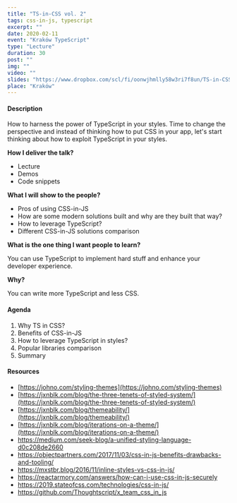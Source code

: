 ```yaml
---
title: "TS-in-CSS vol. 2"
tags: css-in-js, typescript
excerpt: ""
date: 2020-02-11
event: "Kraków TypeScript"
type: "Lecture"
duration: 30
post: ""
img: ""
video: ""
slides: "https://www.dropbox.com/scl/fi/oonwjhmlly58w3ri7f8un/TS-in-CSS.paper"
place: "Kraków"
---
```


#### Description

How to harness the power of TypeScript in your styles. Time to change the
perspective and instead of thinking how to put CSS in your app, let's start
thinking about how to exploit TypeScript in your styles.

**How I deliver the talk?**

- Lecture
- Demos
- Code snippets

**What I will show to the people?**

- Pros of using CSS-in-JS
- How are some modern solutions built and why are they built that way?
- How to leverage TypeScript?
- Different CSS-in-JS solutions comparison

**What is the one thing I want people to learn?**

You can use TypeScript to implement hard stuff and enhance your developer
experience.

**Why?**

You can write more TypeScript and less CSS.

#### Agenda

1. Why TS in CSS?
2. Benefits of CSS-in-JS
3. How to leverage TypeScript in styles?
4. Popular libraries comparison
5. Summary

#### Resources

- [https://johno.com/styling-themes](https://johno.com/styling-themes)
- [https://jxnblk.com/blog/the-three-tenets-of-styled-system/](https://jxnblk.com/blog/the-three-tenets-of-styled-system/)
- [https://jxnblk.com/blog/themeability/](https://jxnblk.com/blog/themeability/)
- [https://jxnblk.com/blog/iterations-on-a-theme/](https://jxnblk.com/blog/iterations-on-a-theme/)
- https://medium.com/seek-blog/a-unified-styling-language-d0c208de2660
- https://objectpartners.com/2017/11/03/css-in-js-benefits-drawbacks-and-tooling/
- https://mxstbr.blog/2016/11/inline-styles-vs-css-in-js/
- https://reactarmory.com/answers/how-can-i-use-css-in-js-securely
- https://2019.stateofcss.com/technologies/css-in-js/
- https://github.com/Thoughtscript/x_team_css_in_js

